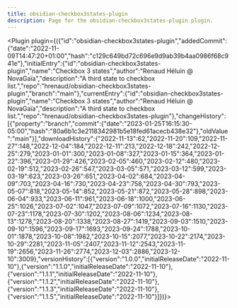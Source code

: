 ---
title: obsidian-checkbox3states-plugin
description: Page for the obsidian-checkbox3states-plugin plugin.
---


<Plugin plugin={({"id":"obsidian-checkbox3states-plugin","addedCommit":{"date":"2022-11-09T14:47:20+01:00","hash":"c129c649bd72c696e9d9ab39b4aa0986f68c941e"},"initialEntry":{"id":"obsidian-checkbox3states-plugin","name":"Checkbox 3 states","author":"Renaud Héluin @ NovaGaïa","description":"A third state to checkbox list.","repo":"hrenaud/obsidian-checkbox3states-plugin","branch":"main"},"currentEntry":{"id":"obsidian-checkbox3states-plugin","name":"Checkbox 3 states","author":"Renaud Héluin @ NovaGaïa","description":"A third state to checkbox list.","repo":"hrenaud/obsidian-checkbox3states-plugin"},"changeHistory":[{"property":"branch","commit":{"date":"2023-01-25T16:15:30-05:00","hash":"80a6b1c3e2118342981b5e18fed61acecb438e32"},"oldValue":"main"}],"downloadHistory":{"2022-11-13":62,"2022-11-20":109,"2022-11-27":148,"2022-12-04":184,"2022-12-11":213,"2022-12-18":242,"2022-12-25":279,"2023-01-01":300,"2023-01-08":327,"2023-01-15":364,"2023-01-22":396,"2023-01-29":426,"2023-02-05":460,"2023-02-12":480,"2023-02-19":512,"2023-02-26":547,"2023-03-05":571,"2023-03-12":599,"2023-03-19":623,"2023-03-26":651,"2023-04-02":684,"2023-04-09":703,"2023-04-16":730,"2023-04-23":758,"2023-04-30":793,"2023-05-07":818,"2023-05-14":852,"2023-05-21":872,"2023-05-28":898,"2023-06-04":933,"2023-06-11":961,"2023-06-18":1000,"2023-06-25":1026,"2023-07-02":1047,"2023-07-09":1072,"2023-07-16":1130,"2023-07-23":1178,"2023-07-30":1202,"2023-08-06":1234,"2023-08-13":1278,"2023-08-20":1338,"2023-08-27":1419,"2023-09-03":1510,"2023-09-10":1596,"2023-09-17":1693,"2023-09-24":1788,"2023-10-01":1878,"2023-10-08":1982,"2023-10-15":2077,"2023-10-22":2174,"2023-10-29":2281,"2023-11-05":2407,"2023-11-12":2543,"2023-11-19":2656,"2023-11-26":2774,"2023-12-03":2886,"2023-12-10":3009},"versionHistory":[{"version":"1.0.0","initialReleaseDate":"2022-11-10"},{"version":"1.1.0","initialReleaseDate":"2022-11-10"},{"version":"1.1.1","initialReleaseDate":"2022-11-10"},{"version":"1.1.2","initialReleaseDate":"2022-11-10"},{"version":"1.1.3","initialReleaseDate":"2022-11-10"},{"version":"1.1.5","initialReleaseDate":"2022-11-10"}]})}></Plugin>